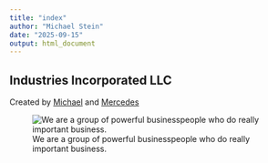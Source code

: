 ```yaml
---
title: "index"
author: "Michael Stein"
date: "2025-09-15"
output: html_document
---
```


## Industries Incorporated LLC

Created by [Michael](https://github.com/mstein-1234) and [Mercedes](https://github.com/MercedesVargas499)

![We are a group of powerful businesspeople who do really important business.](https://images.stockcake.com/public/6/2/5/6256ea83-2717-48b5-b5fe-1ee5abdfa9c9_large/corporate-team-posing-stockcake.jpg)
